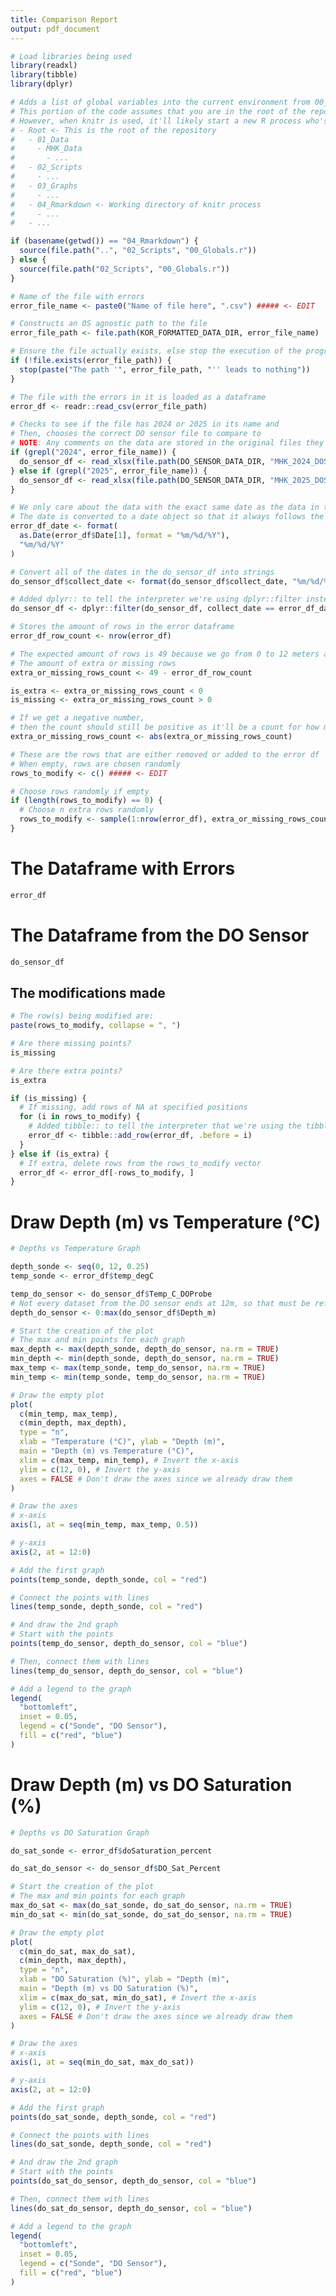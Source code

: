 ```yaml
---
title: Comparison Report
output: pdf_document
---
```

<!-- 
    This file is used to make it easier to resolve issues of accidentally collecting too few or too much data with the Sonde
-->

<!-- This chunk handles a bunch of pre-processing and won't display anything -->
<!-- Every line with 5 #'s should be edited if desired -->

```r
# Load libraries being used
library(readxl)
library(tibble)
library(dplyr)

# Adds a list of global variables into the current environment from 00_Globals.r
# This portion of the code assumes that you are in the root of the repository
# However, when knitr is used, it'll likely start a new R process who's working directory is the folder of current file
# - Root <- This is the root of the repository
#   - 01_Data
#     - MHK_Data
#       - ...
#   - 02_Scripts
#     - ...
#   - 03_Graphs
#     - ...
#   - 04_Rmarkdown <- Working directory of knitr process
#     - ...
#   - ...

if (basename(getwd()) == "04_Rmarkdown") {
  source(file.path("..", "02_Scripts", "00_Globals.r"))
} else {
  source(file.path("02_Scripts", "00_Globals.r"))
}

# Name of the file with errors
error_file_name <- paste0("Name of file here", ".csv") ##### <- EDIT

# Constructs an OS agnostic path to the file
error_file_path <- file.path(KOR_FORMATTED_DATA_DIR, error_file_name)

# Ensure the file actually exists, else stop the execution of the program
if (!file.exists(error_file_path)) {
  stop(paste("The path '", error_file_path, "'' leads to nothing"))
}

# The file with the errors in it is loaded as a dataframe
error_df <- readr::read_csv(error_file_path)

# Checks to see if the file has 2024 or 2025 in its name and
# Then, chooses the correct DO sensor file to compare to
# NOTE: Any comments on the data are stored in the original files they came from (Minnewaska_FieldDataYYYY.xlsx)
if (grepl("2024", error_file_name)) {
  do_sensor_df <- read_xlsx(file.path(DO_SENSOR_DATA_DIR, "MHK_2024_DOSensor.xlsx"))
} else if (grepl("2025", error_file_name)) {
  do_sensor_df <- read_xlsx(file.path(DO_SENSOR_DATA_DIR, "MHK_2025_DOSensor.xlsx"))
}

# We only care about the data with the exact same date as the data in the error_df
# The date is converted to a date object so that it always follows the %m/%d/%Y format
error_df_date <- format(
  as.Date(error_df$Date[1], format = "%m/%d/%Y"),
  "%m/%d/%Y"
)

# Convert all of the dates in the do_sensor_df into strings
do_sensor_df$collect_date <- format(do_sensor_df$collect_date, "%m/%d/%Y")

# Added dplyr:: to tell the interpreter we're using dplyr::filter instead of stats::filter
do_sensor_df <- dplyr::filter(do_sensor_df, collect_date == error_df_date)

# Stores the amount of rows in the error dataframe
error_df_row_count <- nrow(error_df)

# The expected amount of rows is 49 because we go from 0 to 12 meters and count every 0.25 meters
# The amount of extra or missing rows
extra_or_missing_rows_count <- 49 - error_df_row_count

is_extra <- extra_or_missing_rows_count < 0
is_missing <- extra_or_missing_rows_count > 0

# If we get a negative number,
# then the count should still be positive as it'll be a count for how many extra rows are there
extra_or_missing_rows_count <- abs(extra_or_missing_rows_count)

# These are the rows that are either removed or added to the error df
# When empty, rows are chosen randomly
rows_to_modify <- c() ##### <- EDIT

# Choose rows randomly if empty
if (length(rows_to_modify) == 0) {
  # Choose n extra rows randomly
  rows_to_modify <- sample(1:nrow(error_df), extra_or_missing_rows_count)
}
```

<!-- The raw data -->
# The Dataframe with Errors
```r
error_df
```

# The Dataframe from the DO Sensor
```r
do_sensor_df
```

<!-- Show the rows being modified -->
## The modifications made

```r
# The row(s) being modified are:
paste(rows_to_modify, collapse = ", ")

# Are there missing points?
is_missing

# Are there extra points?
is_extra
```

<!-- Remove or Add the rows -->

```r
if (is_missing) {
  # If missing, add rows of NA at specified positions
  for (i in rows_to_modify) {
    # Added tibble:: to tell the interpreter that we're using the tibble library and not the dplyr library
    error_df <- tibble::add_row(error_df, .before = i)
  }
} else if (is_extra) {
  # If extra, delete rows from the rows_to_modify vector
  error_df <- error_df[-rows_to_modify, ]
}
```

<!-- Draw the graphs -->

# Draw Depth (m) vs Temperature (°C)
```r
# Depths vs Temperature Graph

depth_sonde <- seq(0, 12, 0.25)
temp_sonde <- error_df$temp_degC

temp_do_sensor <- do_sensor_df$Temp_C_DOProbe
# Not every dataset from the DO sensor ends at 12m, so that must be reflected here
depth_do_sensor <- 0:max(do_sensor_df$Depth_m)

# Start the creation of the plot
# The max and min points for each graph
max_depth <- max(depth_sonde, depth_do_sensor, na.rm = TRUE)
min_depth <- min(depth_sonde, depth_do_sensor, na.rm = TRUE)
max_temp <- max(temp_sonde, temp_do_sensor, na.rm = TRUE)
min_temp <- min(temp_sonde, temp_do_sensor, na.rm = TRUE)

# Draw the empty plot
plot(
  c(min_temp, max_temp),
  c(min_depth, max_depth),
  type = "n",
  xlab = "Temperature (°C)", ylab = "Depth (m)",
  main = "Depth (m) vs Temperature (°C)",
  xlim = c(max_temp, min_temp), # Invert the x-axis
  ylim = c(12, 0), # Invert the y-axis
  axes = FALSE # Don't draw the axes since we already draw them
)

# Draw the axes
# x-axis
axis(1, at = seq(min_temp, max_temp, 0.5))

# y-axis
axis(2, at = 12:0)

# Add the first graph
points(temp_sonde, depth_sonde, col = "red")

# Connect the points with lines
lines(temp_sonde, depth_sonde, col = "red")

# And draw the 2nd graph
# Start with the points
points(temp_do_sensor, depth_do_sensor, col = "blue")

# Then, connect them with lines
lines(temp_do_sensor, depth_do_sensor, col = "blue")

# Add a legend to the graph
legend(
  "bottomleft",
  inset = 0.05,
  legend = c("Sonde", "DO Sensor"),
  fill = c("red", "blue")
)
```


# Draw Depth (m) vs DO Saturation (%)
```r
# Depths vs DO Saturation Graph

do_sat_sonde <- error_df$doSaturation_percent

do_sat_do_sensor <- do_sensor_df$DO_Sat_Percent

# Start the creation of the plot
# The max and min points for each graph
max_do_sat <- max(do_sat_sonde, do_sat_do_sensor, na.rm = TRUE)
min_do_sat <- min(do_sat_sonde, do_sat_do_sensor, na.rm = TRUE)

# Draw the empty plot
plot(
  c(min_do_sat, max_do_sat),
  c(min_depth, max_depth),
  type = "n",
  xlab = "DO Saturation (%)", ylab = "Depth (m)",
  main = "Depth (m) vs DO Saturation (%)",
  xlim = c(max_do_sat, min_do_sat), # Invert the x-axis
  ylim = c(12, 0), # Invert the y-axis
  axes = FALSE # Don't draw the axes since we already draw them
)

# Draw the axes
# x-axis
axis(1, at = seq(min_do_sat, max_do_sat))

# y-axis
axis(2, at = 12:0)

# Add the first graph
points(do_sat_sonde, depth_sonde, col = "red")

# Connect the points with lines
lines(do_sat_sonde, depth_sonde, col = "red")

# And draw the 2nd graph
# Start with the points
points(do_sat_do_sensor, depth_do_sensor, col = "blue")

# Then, connect them with lines
lines(do_sat_do_sensor, depth_do_sensor, col = "blue")

# Add a legend to the graph
legend(
  "bottomleft",
  inset = 0.05,
  legend = c("Sonde", "DO Sensor"),
  fill = c("red", "blue")
)
```